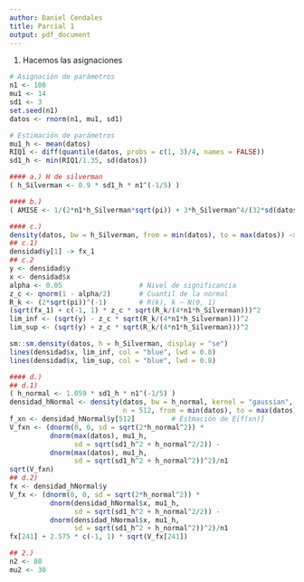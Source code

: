 ```yaml
---
author: Daniel Cendales
title: Parcial 1
output: pdf_document
---
```


1. Hacemos las asignaciones

```r
# Asignación de parámetros
n1 <- 100
mu1 <- 14
sd1 <- 3
set.seed(n1)
datos <- rnorm(n1, mu1, sd1)

# Estimación de parámetros
mu1_h <- mean(datos)
RIQ1 <- diff(quantile(datos, probs = c(1, 3)/4, names = FALSE))
sd1_h <- min(RIQ1/1.35, sd(datos))

#### a.) H de silverman
( h_Silverman <- 0.9 * sd1_h * n1^(-1/5) )

#### b.)
( AMISE <- 1/(2*n1*h_Silverman*sqrt(pi)) + 3*h_Silverman^4/(32*sd(datos)^5*sqrt(pi)) )

#### c.)
density(datos, bw = h_Silverman, from = min(datos), to = max(datos)) -> densidad
## c.1)
densidad$y[1] -> fx_1
## c.2
y <- densidad$y
x <- densidad$x
alpha <- 0.05                   # Nivel de significancia
z_c <- qnorm(1 - alpha/2)       # Cuantil de la normal
R_k <- (2*sqrt(pi))^(-1)        # R(k), k ~ N(0, 1)
(sqrt(fx_1) + c(-1, 1) * z_c * sqrt(R_k/(4*n1*h_Silverman)))^2
lim_inf <- (sqrt(y) - z_c * sqrt(R_k/(4*n1*h_Silverman)))^2
lim_sup <- (sqrt(y) + z_c * sqrt(R_k/(4*n1*h_Silverman)))^2

sm::sm.density(datos, h = h_Silverman, display = "se")
lines(densidad$x, lim_inf, col = "blue", lwd = 0.8)
lines(densidad$x, lim_sup, col = "blue", lwd = 0.8)

#### d.)
## d.1)
( h_normal <- 1.059 * sd1_h * n1^(-1/5) )
densidad_hNormal <- density(datos, bw = h_normal, kernel = "gaussian",
                            n = 512, from = min(datos), to = max(datos))
f_xn <- densidad_hNormal$y[512]         # Estmación de E[f(xn)]
V_fxn <- (dnorm(0, 0, sd = sqrt(2*h_normal^2)) * 
          dnorm(max(datos), mu1_h, 
                sd = sqrt(sd1_h^2 + h_normal^2/2)) - 
          dnorm(max(datos), mu1_h, 
                sd = sqrt(sd1_h^2 + h_normal^2))^2)/n1
sqrt(V_fxn)
## d.2)
fx <- densidad_hNormal$y
V_fx <- (dnorm(0, 0, sd = sqrt(2*h_normal^2)) * 
          dnorm(densidad_hNormal$x, mu1_h, 
                sd = sqrt(sd1_h^2 + h_normal^2/2)) - 
          dnorm(densidad_hNormal$x, mu1_h, 
                sd = sqrt(sd1_h^2 + h_normal^2))^2)/n1
fx[241] + 2.575 * c(-1, 1) * sqrt(V_fx[241])

## 2.)
n2 <- 80
mu2 <- 30

```
